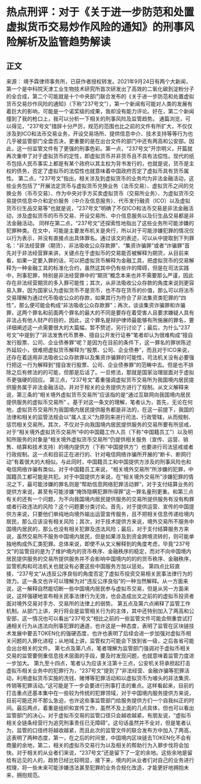 # 热点刑评：对于《关于进一步防范和处置虚拟货币交易炒作风险的通知》的刑事风险解析及监管趋势解读
## 正文
来源： 靖予霖律师事务所，已获作者授权转发。2021年9月24日有两个大新闻，第一个是中科院天津工业生物技术研究所首次研发出了高效的二氧化碳到淀粉分子的全合成，第二个可能就是十个中央部门联合发布的《关于进一步防范和处置虚拟货币交易炒作风险的通知》（下称“237号文”），第一个新闻有可能对人类的发展有着巨大的影响，可能是一个诺奖级的成果，我却没有能力评论。好在，第二个新闻撞到了我的枪口上，我可以分析一下相关的刑事风险及监管趋势。 通篇浏览，可以得见，“237号文”措辞十分严厉，规范的范围也比之前的文件有所扩大，不仅仅涉及到ICO和法币交易业务，开设交易场所、提供信息中介、技术支持等等行为也几乎被监管部门全盘否决，更重要的是在出台文件的部门中还有两高和公安部。因此，这一份监管文件有了更强的刑事色彩。第一点，“237号文”开宗明义，开篇就再次重申了对于虚拟货币的定性，即虚拟货币并非货币且不具有法偿性。现代的纸币包括人民币事实上都是有某个政府以其主权为背书发行的，也就是说，货币是主权的债务，否定了虚拟币的法偿性也就意味着中国政府否定了虚拟币具有货币属性。 第二点，“237号文”指出，相关涉及到虚拟货币的业务均为非法金融活动，这些业务包括了“开展法定货币与虚拟货币兑换业务（法币交易）、虚拟货币之间的兑换业务（币币交易）、作为中央对手方买卖虚拟货币（交易所业务）、为虚拟货币交易提供信息中介和定价服务（中介及信息服务）、代币发行融资（ICO）以及虚拟货币衍生品交易等”也就是说，“237号文”明确了不仅ICO和法币交易是非法金融活动，涉及虚拟货币的币币交易、开设交易所、中介信息服务以及衍生品交易都是非法金融活动。 同样在第二点，“237号文”还探索性地指出了这些业务所可能涉嫌的犯罪种类。在文中，可能是主要发布机关是央行，所以对于可能涉嫌犯罪的情况仅以行为表示，并没有直接点出具体罪名。通过该文的表述，可以从中提取到下列罪名：“非法经营罪（期货）、非法吸收公众存款罪”、“集资诈骗罪”或者“诈骗罪”首先对于非法经营罪来讲，关键点在于虚拟币的交易能否被解释为期货，从目前来看，如果一定要入罪的话，可以把虚拟货币解释为金融工具，把虚拟货币的交易解释为一种金融工具的标准化合约，虽然这其中仍有些许的障碍，但是在司法实践中，刑事犯罪，特别是非法经营罪中的“期货”概念本来也并不需要那么严谨，因此存在非法经营期货的多入罪可能性；其次，从非法吸收公众存款的角度来说则更容易入罪，因为国家认为虚拟货币不是货币，也不存在货币的价值，那么可以将法币交易理解为通过代币吸收公众的存款，如果其行为符合了非法集资类犯罪的“四性”，那么便可能会构成“非法吸收公众存款罪”；再次，谈谈集资诈骗罪和诈骗罪，这两个罪名和前面两个罪名的最大的不同是要存在着受害人且要求嫌疑人具有非法占有他人财产的目的，因此，这个罪名是辩护律师最能够有所施展的罪名，要详细阐述这一点需要很大的大篇幅，暂不赘述，另行讨论了；最后，为什么“237号文”中提到了“非法发售代币票券、擅自公开发行证券”笔者却认为很难构成“擅自发行股票、公司、企业债券罪”呢？是因为在目前的条件下，这一罪名的罪状陈述外延较小，很难把虚拟货币解释为“股票、公司、企业债券”，而且对于ICO来说，还存在着适用非法吸收公众存款罪以及集资诈骗罪的可能性，司法机关没有必要强行把这一行为解释到“擅自发行股票、公司、企业债券罪”的范畴中去。但是也不排除之后有修法的的可能，但那是后话了。一旦修法，那就是国家治理层面对于虚拟币更强硬的回应。 第三点，“237号文”着重强调虚拟货币交易所为我国境内居民提供服务属于非法金融活动，并对于相关的业务提供方进行了规制。从文义解释来说，第三条的“相关境外虚拟货币交易所”应该指的是“通过互联网向我国境内居民提供服务的虚拟币交易所” 。基于对这一条文的理解，笔者认为，首先，无论在何地，虚拟货币交易所为我国境内居民提供服务都是非法的，在这一前提下，我国的法律和相关的监管法规会以“属人主义”为原则来进行司法、行政管辖，从而规制、惩罚相关交易所。其次，不仅对于向我国境内居民提供服务的交易所要有所惩戒，对于“相关境外虚拟货币交易所”中的中国籍工作人员（下称“中国籍员工”）以及明知所服务的对象是“相关境外虚拟货币交易所”仍提供相关服务（宣传、运营、销售、结算和技术支持）的境内提供方（下称“中国提供方”）也要进行司法惩戒或者行政规制。这一点和目前正在进行的、针对电信网络诈骗所开展的“断卡、断网行动”有着很大的大相似。与此同时，中国籍员工和中国提供方涉及的刑事风险也和电信网络诈骗有类似。对于中国籍员工来说，“相关境外交易所”所涉嫌的犯罪，中国籍员工都可能是共犯。对于中国提供方来说，在“相关境外交易所”涉嫌犯罪的情况之下，最可能涉嫌的罪名则是“帮助信息网络犯罪活动罪”，对于支付结算业务的提供方来说，甚至有可能涉嫌“掩饰隐瞒犯罪所得罪”这一罪名量刑更重。和第三点有关的还有一个问题，为不向我国境内居民提供服务的交易所提供服务有没有构罪或者行政违法的风险？这个问题要分类讨论。首先，对于提供运营、宣传的中国提供方来说，只要他们单纯地向境外输出运营宣传服务，且不把相关信息传递给境内居民，那么应该没有相关风险；其次，对于技术提供方来说，境外交易所不服务中国境内居民的，那么也没有相关犯罪及违法风险；最后，对于支付结算服务方来说，虽然交易所不服务中国境内居民，但是如果涉及到资金跨境流转的，则可能单独地构成外汇类犯罪。总体来说，即使不从文义解释到的角度考虑，毕竟“237号文”的监管目的是为了维护境内的货币秩序、金融秩序的稳定，而对不向中国境内居民提供服务的交易所提供服务并不会影响中国境内的的的货币秩序、金融秩序，监管机构和司法机关也就没有必要这些中国服务方加以惩处。 第四点比较直接，“237号文”从违反公序良俗的角度否定了虚拟币投资交易相关民事法律行为的效力。这一条文也许可以理解为对“违反公序良俗”的一种当然解释。从一方面来说，这一解释自然能切断一些中国境内居民参与虚拟币交易，但是从另一方面来说，这样强硬地宣布相关民事法律行为无效，也会造成出文之前的的虚拟币投资者面对境外交易对手方、交易所的法律上的弱势。 第五点及第六点阐释了监管工作机制。从部门上讲，央行将会是监管相关行为的主体，其中还特别加入了两高和公安部，这一情况也可以看出“237号文”相比之前的一些监管文件可能会侧重尝试打通相关行为从违法向刑事犯罪的通道，也许这是一种态度，表明了监管在区块链技术发展中要去TOKEN化的强硬态度，也许也表明了后续会进一步加强对虚拟币相关问题的入罪化进程；从地域上讲，监管权力可能会下放到省一级，之后各省可能会出台相关的文件。 第七点及第八点，笔者理解为监管部门强调对于虚拟币相关交易的监管要侧重信息技术层面的手段，要及时发现问题，也就意味着监管力度进一步加大。 第九至十四点，笔者认为应该关注第十三点，公安机关将承担起打击虚拟币相关业务中的犯罪行为，“237号文”提到了“非法经营、金融诈骗等犯罪活动，利用虚拟货币实施的洗钱、赌博等犯罪活动和以虚拟货币为噱头的非法集资、传销等犯罪活动。”这可能是下一步会要进行刑事打击的重点。这样看起来，目前的打击重点还基本集中在一些较为传统的犯罪领域，对于中国境内服务提供方来说，目前可能还并不那么急迫，也许这些事监管部门给服务提供方们一个自我纠正的时间。最后两点，着重是组织和宣传工作，虽然不及上面的几点具体，但也可以看出监管部门的决心，对于虚拟币交易的监管口径只会越收越紧。有朋友说，“虚拟币相关全链条经营行为追究刑事责任已无障碍”。这句话虽然并不全对，但是笔者认为，监管的口径终将越收越紧，而且此次的监管文件的联合发布方中加入了两高，这表明了两种态度，第一，在之后的时间里，中国境内区块链去TOKEN化不会有商量的余地，第二，相关的虚拟币交易行为以及相关的帮助行为入罪步伐将会加快。对于相关的从业者们来说，“237号文”还是留下了一定的余地。这些余地是留给有远见的人的，趋势已经比较明显，接下来，境内的从业者们对自己的业务进行梳理，将一些未来可能涉嫌违法甚至犯罪的业务合规化改造，才能更好地拥抱未来，拥抱规范。 